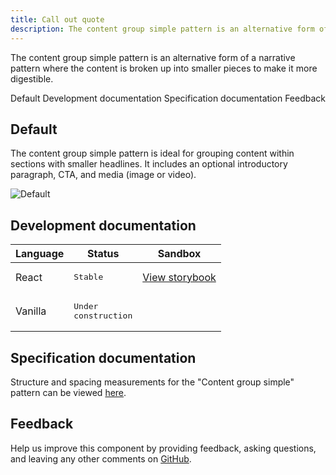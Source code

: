 ```yaml
---
title: Call out quote
description: The content group simple pattern is an alternative form of a narrative pattern where the content is broken up into smaller pieces to make it more digestible.
---
```


<PageDescription>

The content group simple pattern is an alternative form of a narrative pattern where the content is broken up into smaller pieces to make it more digestible.

</PageDescription>

<AnchorLinks>

<AnchorLink>Default</AnchorLink>
<AnchorLink>Development documentation</AnchorLink>
<AnchorLink>Specification documentation</AnchorLink>
<AnchorLink>Feedback</AnchorLink>

</AnchorLinks>

## Default
The content group simple pattern is ideal for grouping content within sections with smaller headlines. It includes an optional introductory paragraph, CTA, and media (image or video). 

![Default](../../images/pattern/content-group-simple/default.jpg)


## Development documentation

| Language      | Status        | Sandbox                                                                              |
| ------------- | -----------   | ------------------------------------------------------------------------             |
| React         | <div><span class="bx--tag bx--tag--green"><pre>Stable</pre></span></div>        | [View storybook](https://ibmdotcom-react.mybluemix.net/?path=/story/patterns-blocks-contentgroupsimple--default)     |
| Vanilla       | <div><span class="bx--tag bx--tag--cool-gray"><pre>Under construction</pre></span></div>  |

## Specification documentation

Structure and spacing measurements for the "Content group simple" pattern can be viewed [here](https://ibm.box.com/s/einladcnn9zrfbmd0asuoywppr9zx7j9).

## Feedback

Help us improve this component by providing feedback, asking questions, and leaving any other comments on [GitHub](https://github.com/carbon-design-system/ibm-dotcom-library).
